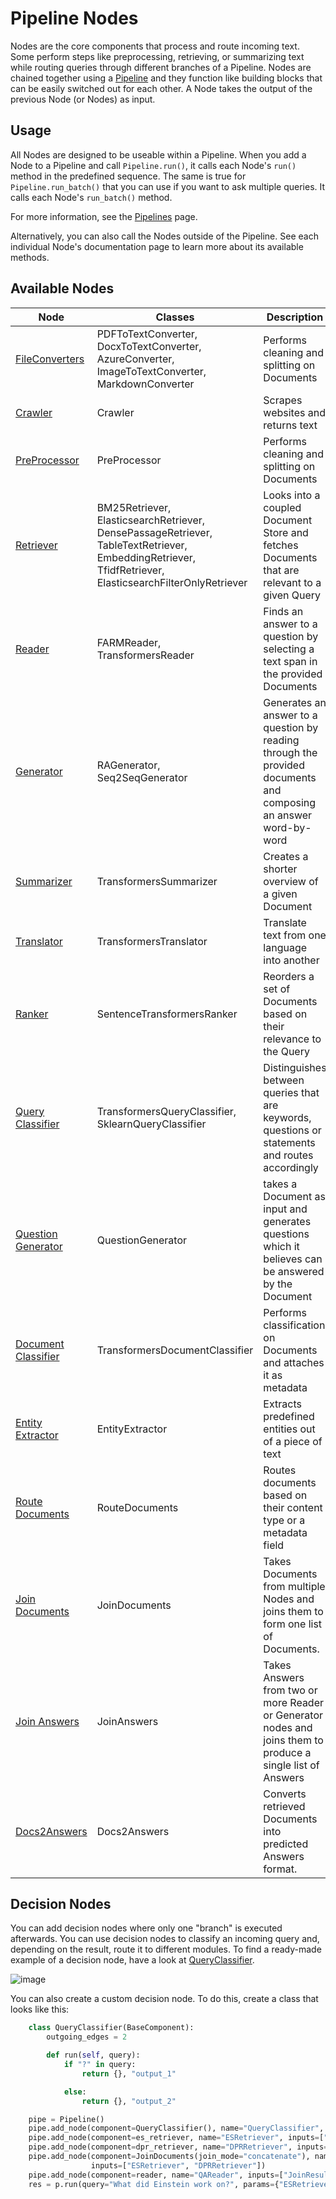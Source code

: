 # Pipeline Nodes

Nodes are the core components that process and route incoming text.
Some perform steps like preprocessing, retrieving, or summarizing text
while routing queries through different branches of a Pipeline.
Nodes are chained together using a [Pipeline](/components/pipelines)
and they function like building blocks that can be easily switched out for each other.
A Node takes the output of the previous Node (or Nodes) as input.

## Usage

All Nodes are designed to be useable within a Pipeline.
When you add a Node to a Pipeline and call `Pipeline.run()`, it calls each Node's `run()` method in the predefined sequence.
The same is true for `Pipeline.run_batch()` that you can use if you want to ask multiple queries. It calls each Node's `run_batch()` method. 

For more information, see the [Pipelines](/components/pipelines) page.

Alternatively, you can also call the Nodes outside of the Pipeline.
See each individual Node's documentation page to learn more about its available methods.

## Available Nodes

| Node | Classes | Description   |
|-------------|-----------------------------------------------------------------|---|
| [FileConverters](/pipeline_nodes/file-converters)      | PDFToTextConverter, DocxToTextConverter, AzureConverter, ImageToTextConverter, MarkdownConverter | Performs cleaning and splitting on Documents   |
| [Crawler](/pipeline_nodes/crawler)      | Crawler | Scrapes websites and returns text  |
| [PreProcessor](/pipeline_nodes/preprocessor)      | PreProcessor                                 | Performs cleaning and splitting on Documents   |
| [Retriever](/pipeline_nodes/retriever)       | BM25Retriever, ElasticsearchRetriever, DensePassageRetriever, TableTextRetriever, EmbeddingRetriever, TfidfRetriever, ElasticsearchFilterOnlyRetriever  | Looks into a coupled Document Store and fetches Documents that are relevant to a given Query  |
| [Reader](/pipeline_nodes/retriever)      | FARMReader, TransformersReader                      |  Finds an answer to a question by selecting a text span in the provided Documents |
| [Generator](/pipeline_nodes/generator)      | RAGenerator, Seq2SeqGenerator  |  Generates an answer to a question by reading through the provided documents and composing an answer word-by-word |
| [Summarizer](/pipeline_nodes/summarizer)      | TransformersSummarizer  |  Creates a shorter overview of a given Document |
| [Translator](/pipeline_nodes/translator)      | TransformersTranslator  |  Translate text from one language into another |
| [Ranker](/pipeline_nodes/ranker)      | SentenceTransformersRanker  |  Reorders a set of Documents based on their relevance to the Query |
| [Query Classifier](/pipeline_nodes/query-classifier)      | TransformersQueryClassifier, SklearnQueryClassifier  |  Distinguishes between queries that are keywords, questions or statements and routes accordingly |
| [Question Generator](/pipeline_nodes/question-generator)      | QuestionGenerator  | takes a Document as input and generates questions which it believes can be answered by the Document |
| [Document Classifier](/pipeline_nodes/document-classifier)      | TransformersDocumentClassifier  |  Performs classification on Documents and attaches it as metadata |
| [Entity Extractor](/pipeline_nodes/entity-extractor)      | EntityExtractor  |  Extracts predefined entities out of a piece of text |
| [Route Documents](/pipeline_nodes/route-documents)      | RouteDocuments  |  Routes documents based on their content type or a metadata field  |
| [Join Documents](/pipeline_nodes/join-documents)      | JoinDocuments  |  Takes Documents from multiple Nodes and joins them to form one list of Documents. |
| [Join Answers](/pipeline_nodes/join-answers)      | JoinAnswers  |  Takes Answers from two or more Reader or Generator nodes and joins them to produce a single list of Answers |
| [Docs2Answers](/pipeline_nodes/docs2answers)      | Docs2Answers  |  Converts retrieved Documents into predicted Answers format. |

## Decision Nodes

You can add decision nodes where only one "branch" is executed afterwards.
You can use decision nodes to classify an incoming query and, depending on the result, route it to different modules.
To find a ready-made example of a decision node, have a look at [QueryClassifier](/pipeline_nodes/query-classifier).

![image](https://user-images.githubusercontent.com/1563902/102452199-41229b80-403a-11eb-9365-7038697e7c3e.png)

You can also create a custom decision node. To do this, create a class that looks like this:

```python
    class QueryClassifier(BaseComponent):
        outgoing_edges = 2

        def run(self, query):
            if "?" in query:
                return {}, "output_1"

            else:
                return {}, "output_2"

    pipe = Pipeline()
    pipe.add_node(component=QueryClassifier(), name="QueryClassifier", inputs=["Query"])
    pipe.add_node(component=es_retriever, name="ESRetriever", inputs=["QueryClassifier.output_1"])
    pipe.add_node(component=dpr_retriever, name="DPRRetriever", inputs=["QueryClassifier.output_2"])
    pipe.add_node(component=JoinDocuments(join_mode="concatenate"), name="JoinResults",
                  inputs=["ESRetriever", "DPRRetriever"])
    pipe.add_node(component=reader, name="QAReader", inputs=["JoinResults"])
    res = p.run(query="What did Einstein work on?", params={"ESRetriever": {"top_k": 1}, "DPRRetriever": {"top_k": 3}})
```

<div style={{ marginBottom: "3rem" }} />
